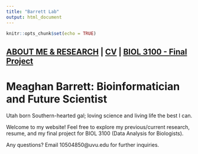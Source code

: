 ```yaml
---
title: "Barrett Lab"
output: html_document
---
```


```r
knitr::opts_chunk$set(echo = TRUE)
```

## [ABOUT ME & RESEARCH](./about_me/about_me.html) | [CV](./about_me/) | [BIOL 3100 - Final Project](./final_project/final_project.html)##

# Meaghan Barrett: Bioinformatician and Future Scientist #
Utah born Southern-hearted gal; loving science and living life the best I can.


Welcome to my website! Feel free to explore my previous/current research, resume, and my final project for BIOL 3100 (Data Analysis for Biologists). 

Any questions? Email 10504850@uvu.edu for further inquiries.
